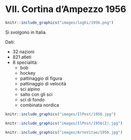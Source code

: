 # VII. Cortina d'Ampezzo 1956 {-}

```{r, echo=FALSE, out.width='40%', fig.cap='VII edizione dei Giochi olimpici invernali'}
knitr::include_graphics("images/loghi/1956.png")
```

Si svolgono in Italia.

Dati:

* 32 nazioni
* 821 atleti
* 8 specialità:
  * bob
  * hockey
  * pattinaggio di figura
  * pattinaggio di velocità
  * sci alpino
  * salto con gli sci
  * sci di fondo
  * combinata nordica
  
```{r, echo=FALSE, out.width='80%', fig.cap="La pista del pattinaggio su ghiaccio alle Olimpiadi invernali di Cortina d'Ampezzo del 1956. Nella foto l'atleta sovietico Boris Shilkov. (Keystone/Getty Images)"}
knitr::include_graphics("images/IlPost/1956.jpg")
```

```{r, echo=FALSE, out.width='80%', fig.cap="Il generale Felice Porro, capo dell'aeronautica italiana, si congratula con alcuni atleti italiani in partenza per Cortina con la fiamma olimpica. (Keystone/Hulton Archive/Getty Images)"}
knitr::include_graphics("images/IlPost/1956(2).jpg")
```

```{r, echo=FALSE, out.width='80%', fig.cap="Cortina 1956. I due concorrenti della squadra inglese di bob salutano dei passeggeri su una Bentley tra le strade di Cortina d’Ampezzo, il giorno prima della cerimonia di apertura delle Olimpiadi.(Artevitae)"}
knitr::include_graphics("images/ArteVitae/1956.jpg")
```
